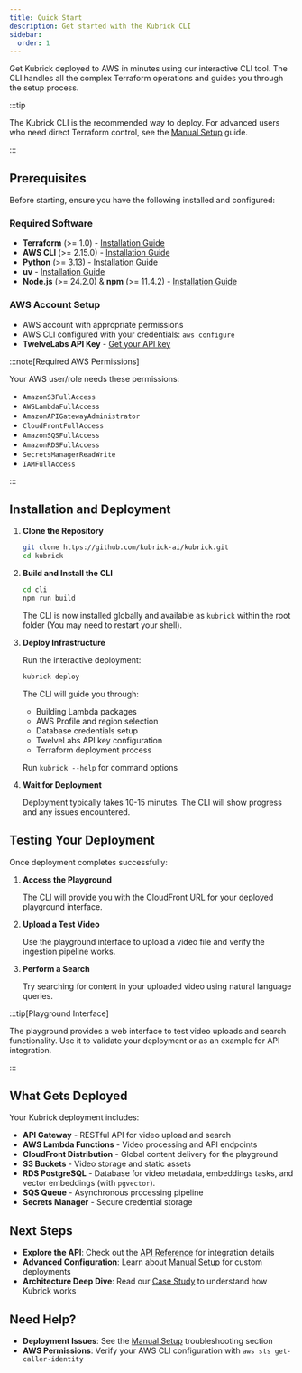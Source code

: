 ```yaml
---
title: Quick Start
description: Get started with the Kubrick CLI
sidebar:
  order: 1
---
```



Get Kubrick deployed to AWS in minutes using our interactive CLI tool. The CLI
handles all the complex Terraform operations and guides you through the setup
process.

:::tip

The Kubrick CLI is the recommended way to deploy. For advanced users who need
direct Terraform control, see the [Manual Setup](/ref/manual-setup) guide.

:::

## Prerequisites

Before starting, ensure you have the following installed and configured:

### Required Software

- **Terraform** (>= 1.0) -
  [Installation Guide](https://developer.hashicorp.com/terraform/tutorials/aws-get-started/install-cli)
- **AWS CLI** (>= 2.15.0) -
  [Installation Guide](https://docs.aws.amazon.com/cli/latest/userguide/getting-started-install.html)
- **Python** (>= 3.13) - [Installation Guide](https://www.python.org/downloads/)
- **uv** -
  [Installation Guide](https://docs.astral.sh/uv/getting-started/installation/)
- **Node.js** (>= 24.2.0) & **npm** (>= 11.4.2) -
  [Installation Guide](https://nodejs.org/)

### AWS Account Setup

- AWS account with appropriate permissions
- AWS CLI configured with your credentials: `aws configure`
- **TwelveLabs API Key** -
  [Get your API key](https://docs.twelvelabs.io/v1.3/docs/advanced/organizations/users-guide#create-api-keys)

:::note[Required AWS Permissions]

Your AWS user/role needs these permissions:

- `AmazonS3FullAccess`
- `AWSLambdaFullAccess`
- `AmazonAPIGatewayAdministrator`
- `CloudFrontFullAccess`
- `AmazonSQSFullAccess`
- `AmazonRDSFullAccess`
- `SecretsManagerReadWrite`
- `IAMFullAccess`

:::

## Installation and Deployment

<Steps>

1. **Clone the Repository**

   ```bash
   git clone https://github.com/kubrick-ai/kubrick.git
   cd kubrick
   ```

2. **Build and Install the CLI**

   ```bash
   cd cli
   npm run build
   ```

   The CLI is now installed globally and available as `kubrick` within the root
   folder (You may need to restart your shell).

3. **Deploy Infrastructure**

   Run the interactive deployment:

   ```bash
   kubrick deploy
   ```

   The CLI will guide you through:
   - Building Lambda packages
   - AWS Profile and region selection
   - Database credentials setup
   - TwelveLabs API key configuration
   - Terraform deployment process

   Run `kubrick --help` for command options

4. **Wait for Deployment**

   Deployment typically takes 10-15 minutes. The CLI will show progress and any
   issues encountered.

</Steps>

## Testing Your Deployment

Once deployment completes successfully:

<Steps>

1. **Access the Playground**

   The CLI will provide you with the CloudFront URL for your deployed playground
   interface.

2. **Upload a Test Video**

   Use the playground interface to upload a video file and verify the ingestion
   pipeline works.

3. **Perform a Search**

   Try searching for content in your uploaded video using natural language
   queries.

</Steps>

:::tip[Playground Interface]

The playground provides a web interface to test video uploads and search
functionality. Use it to validate your deployment or as an example for API
integration.

:::

## What Gets Deployed

Your Kubrick deployment includes:

- **API Gateway** - RESTful API for video upload and search
- **AWS Lambda Functions** - Video processing and API endpoints
- **CloudFront Distribution** - Global content delivery for the playground
- **S3 Buckets** - Video storage and static assets
- **RDS PostgreSQL** - Database for video metadata, embeddings tasks, and vector
  embeddings (with `pgvector`).
- **SQS Queue** - Asynchronous processing pipeline
- **Secrets Manager** - Secure credential storage

## Next Steps

- **Explore the API**: Check out the [API Reference](/api/reference) for
  integration details
- **Advanced Configuration**: Learn about [Manual Setup](/ref/manual-setup) for
  custom deployments
- **Architecture Deep Dive**: Read our [Case Study](/case-study/intro) to
  understand how Kubrick works

## Need Help?

- **Deployment Issues**: See the [Manual Setup](/ref/manual-setup)
  troubleshooting section
- **AWS Permissions**: Verify your AWS CLI configuration with
  `aws sts get-caller-identity`
